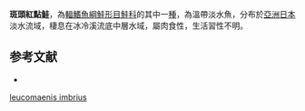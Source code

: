 {{NoteTA|G1=LS}}
{{Subspeciesbox
| name = 斑頭紅點鮭
| image = 
| image_width = 250px
| status = NE
| status_system = IUCN3.1
| genus = Salvelinus 
| species = leucomaenis
| subspecies = imbrius
| authority = Jordan & McGregor, 1925
| species link = 遠東紅點鮭
| synonyms = *''Salvelinus imbrius '',Jordan & McGregor, 1925
}}

'''斑頭紅點鮭'''，為[[輻鰭魚綱|輻鰭魚綱]][[鮭形目|鮭形目]][[鮭科|鮭科]]的其中一[[種|種]]，為溫帶淡水魚，分布於[[亞洲|亞洲]][[日本|日本]]淡水流域，棲息在冰冷溪流底中層水域，屬肉食性，生活習性不明。

==参考文献==
*{{FishBase_species|genus=Salvelinus|species=leucomaenis imbrius|year=2015|month=10}}
{{Taxonbar|from=Q14305488}}

[[Category:紅點鮭屬|leucomaenis imbrius]]